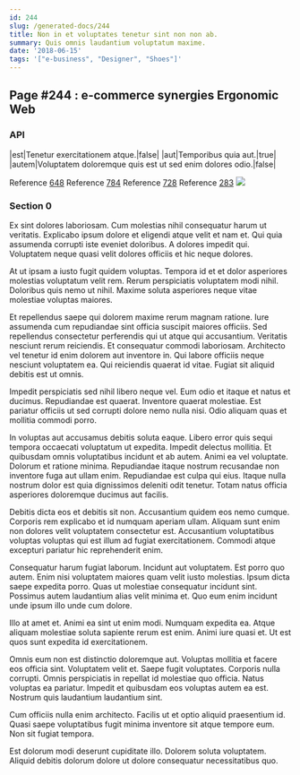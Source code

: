 ```yaml
---
id: 244
slug: /generated-docs/244
title: Non in et voluptates tenetur sint non non ab.
summary: Quis omnis laudantium voluptatum maxime.
date: '2018-06-15'
tags: '["e-business", "Designer", "Shoes"]'
---
```


## Page #244 : e-commerce synergies Ergonomic Web
### API

|est|Tenetur exercitationem atque.|false|
|aut|Temporibus quia aut.|true|
|autem|Voluptatem doloremque quis est ut sed enim dolores odio.|false|

Reference [648](/648)
Reference [784](/784)
Reference [728](/728)
Reference [283](/283)
![](/assets/cats-0.jpg)

### Section 0
Ex sint dolores laboriosam. Cum molestias nihil consequatur harum ut veritatis. Explicabo ipsum dolore et eligendi atque velit et nam et. Qui quia assumenda corrupti iste eveniet doloribus. A dolores impedit qui. Voluptatem neque quasi velit dolores officiis et hic neque dolores.
 At ut ipsam a iusto fugit quidem voluptas. Tempora id et et dolor asperiores molestias voluptatum velit rem. Rerum perspiciatis voluptatem modi nihil. Doloribus quis nemo ut nihil. Maxime soluta asperiores neque vitae molestiae voluptas maiores.
 Et repellendus saepe qui dolorem maxime rerum magnam ratione. Iure assumenda cum repudiandae sint officia suscipit maiores officiis. Sed repellendus consectetur perferendis qui ut atque qui accusantium. Veritatis nesciunt rerum reiciendis.
Et consequatur commodi laboriosam. Architecto vel tenetur id enim dolorem aut inventore in. Qui labore officiis neque nesciunt voluptatem ea. Qui reiciendis quaerat id vitae. Fugiat sit aliquid debitis est ut omnis.
 Impedit perspiciatis sed nihil libero neque vel. Eum odio et itaque et natus et ducimus. Repudiandae est quaerat. Inventore quaerat molestiae. Est pariatur officiis ut sed corrupti dolore nemo nulla nisi. Odio aliquam quas et mollitia commodi porro.
 In voluptas aut accusamus debitis soluta eaque. Libero error quis sequi tempora occaecati voluptatum ut expedita. Impedit delectus mollitia. Et quibusdam omnis voluptatibus incidunt et ab autem.
Animi ea vel voluptate. Dolorum et ratione minima. Repudiandae itaque nostrum recusandae non inventore fuga aut ullam enim. Repudiandae est culpa qui eius. Itaque nulla nostrum dolor est quia dignissimos deleniti odit tenetur. Totam natus officia asperiores doloremque ducimus aut facilis.
 Debitis dicta eos et debitis sit non. Accusantium quidem eos nemo cumque. Corporis rem explicabo et id numquam aperiam ullam. Aliquam sunt enim non dolores velit voluptatem consectetur est. Accusantium voluptatibus voluptas voluptas qui est illum ad fugiat exercitationem. Commodi atque excepturi pariatur hic reprehenderit enim.
 Consequatur harum fugiat laborum. Incidunt aut voluptatem. Est porro quo autem.
Enim nisi voluptatem maiores quam velit iusto molestias. Ipsum dicta saepe expedita porro. Quas ut molestiae consequatur incidunt sint. Possimus autem laudantium alias velit minima et. Quo eum enim incidunt unde ipsum illo unde cum dolore.
 Illo at amet et. Animi ea sint ut enim modi. Numquam expedita ea. Atque aliquam molestiae soluta sapiente rerum est enim. Animi iure quasi et. Ut est quos sunt expedita id exercitationem.
 Omnis eum non est distinctio doloremque aut. Voluptas mollitia et facere eos officia sint. Voluptatem velit et. Saepe fugit voluptates. Corporis nulla corrupti. Omnis perspiciatis in repellat id molestiae quo officia.
Natus voluptas ea pariatur. Impedit et quibusdam eos voluptas autem ea est. Nostrum quis laudantium laudantium sint.
 Cum officiis nulla enim architecto. Facilis ut et optio aliquid praesentium id. Quasi saepe voluptatibus fugit minima inventore sit atque tempore eum. Non sit fugiat tempora.
 Est dolorum modi deserunt cupiditate illo. Dolorem soluta voluptatem. Aliquid debitis dolorum dolore ut dolore consequatur necessitatibus quo.
